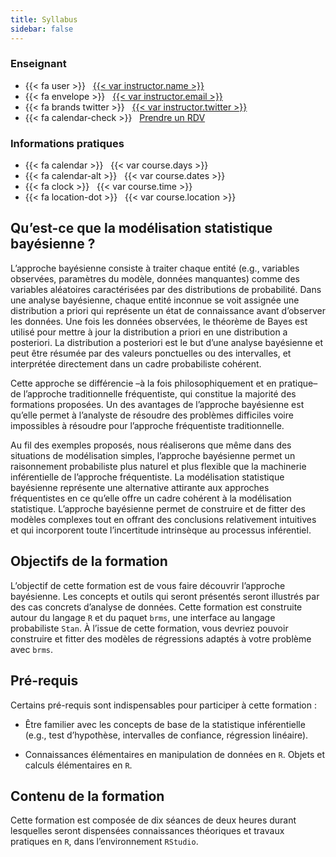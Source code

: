 ```yaml
---
title: Syllabus
sidebar: false
---
```


::: {.grid .course-details .course-details-smaller}

::: {.g-col-6}

### Enseignant

- {{< fa user >}} &nbsp; [{{< var instructor.name >}}]({{< var instructor.url >}})
- {{< fa envelope >}} &nbsp; <a href="mailto:{{< var instructor.email >}}">{{< var instructor.email >}}</a>
- {{< fa brands twitter >}} &nbsp; [{{< var instructor.twitter >}}](https://www.twitter.com/{{< var instructor.twitter >}})
- {{< fa calendar-check >}} &nbsp; [Prendre un RDV]({{< var instructor.appointment_url >}})

:::

::: {.g-col-6}

### Informations pratiques

- {{< fa calendar >}} &nbsp; {{< var course.days >}}
- {{< fa calendar-alt >}} &nbsp; {{< var course.dates >}}
- {{< fa clock >}} &nbsp; {{< var course.time >}}
- {{< fa location-dot >}} &nbsp; {{< var course.location >}}

:::

:::

##  Qu’est-ce que la modélisation statistique bayésienne ?

L'approche bayésienne consiste à traiter chaque entité (e.g., variables observées, paramètres du modèle, données manquantes) comme des variables aléatoires caractérisées par des distributions de probabilité. Dans une analyse bayésienne, chaque entité inconnue se voit assignée une distribution a priori qui représente un état de connaissance avant d’observer les données. Une fois les données observées, le théorème de Bayes est utilisé pour mettre à jour la distribution a priori en une distribution a posteriori. La distribution a posteriori est le but d’une analyse bayésienne et peut être résumée par des valeurs ponctuelles ou des intervalles, et interprétée directement dans un cadre probabiliste cohérent.

Cette approche se différencie –à la fois philosophiquement et en pratique– de l’approche traditionnelle fréquentiste, qui constitue la majorité des formations proposées. Un des avantages de l’approche bayésienne est qu’elle permet à l’analyste de résoudre des problèmes difficiles voire impossibles à résoudre pour l’approche fréquentiste traditionnelle.

Au fil des exemples proposés, nous réaliserons que même dans des situations de modélisation simples, l’approche bayésienne permet un raisonnement probabiliste plus naturel et plus flexible que la machinerie inférentielle de l’approche fréquentiste. La modélisation statistique bayésienne représente une alternative attirante aux approches fréquentistes en ce qu’elle offre un cadre cohérent à la modélisation statistique. L’approche bayésienne permet de construire et de fitter des modèles complexes tout en offrant des conclusions relativement intuitives et qui incorporent toute l’incertitude intrinsèque au processus inférentiel.

## Objectifs de la formation

L’objectif de cette formation est de vous faire découvrir l’approche bayésienne. Les concepts et outils qui seront présentés seront illustrés par des cas concrets d’analyse de données. Cette formation est construite autour du langage `R` et du paquet `brms`, une interface au langage probabiliste `Stan`. À l'issue de cette formation, vous devriez pouvoir construire et fitter des modèles de régressions adaptés à votre problème avec `brms`.

## Pré-requis

Certains pré-requis sont indispensables pour participer à cette formation :

- Être familier avec les concepts de base de la statistique inférentielle (e.g., test d’hypothèse,
intervalles de confiance, régression linéaire).

- Connaissances élémentaires en manipulation de données en `R`. Objets et calculs élémentaires
en `R`.

## Contenu de la formation

Cette formation est composée de dix séances de deux heures durant lesquelles seront dispensées connaissances théoriques et travaux pratiques en `R`, dans l'environnement `RStudio`.
